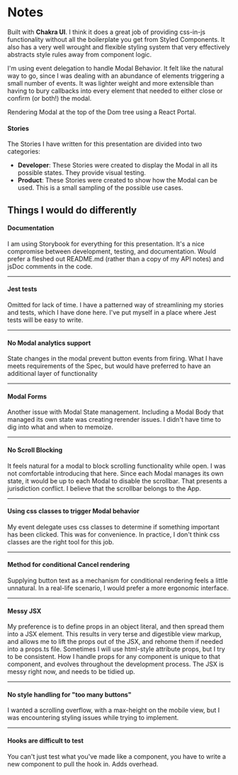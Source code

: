 
<Meta title="Modal/Notes" />

# Notes

Built with **Chakra UI**. I think it does a great job of providing css-in-js functionality without all the boilerplate you get from Styled Components.  It also has a very well wrought and flexible styling system that very effectively abstracts style rules away from component logic.

I'm using event delegation to handle Modal Behavior.  It felt like the natural way to go, since I was dealing with an abundance of elements triggering a small number of events. It was lighter weight and more extensible than having to bury callbacks into every element that needed to either close or confirm (or both!) the modal.

Rendering Modal at the top of the Dom tree using a React Portal.

#### Stories
The Stories I have written for this presentation are divided into two categories:
- **Developer**: These Stories were created to display the Modal in all its possible states.  They provide visual testing.
- **Product**: These Stories were created to show how the Modal can be used.  This is a small sampling of the possible use cases.

## Things I would do differently
#### Documentation
I am using Storybook for everything for this presentation.  It's a nice compromise between development, testing, and documentation. Would prefer a fleshed out README.md (rather than a copy of my API notes) and jsDoc comments in the code.

***

#### Jest tests
Omitted for lack of time.  I have a patterned way of streamlining my stories and tests, which I have done here.  I've put myself in a place where Jest tests will be easy to write.

***

#### No Modal analytics support
State changes in the modal prevent button events from firing.  What I have meets requirements of the Spec, but would have preferred to have an additional layer of functionality

***

#### Modal Forms
Another issue with Modal State management.  Including a Modal Body that managed its own state was creating rerender issues.  I didn't have time to dig into what and when to memoize.

***

#### No Scroll Blocking
It feels natural for a modal to block scrolling functionality while open.  I was not comfortable introducing that here. Since each Modal manages its own state, it would be up to each Modal to disable the scrollbar.  That presents a jurisdiction conflict.  I believe that the scrollbar belongs to the App.

***

#### Using css classes to trigger Modal behavior
My event delegate uses css classes to determine if something important has been clicked. This was for convenience. In practice, I don't think css classes are the right tool for this job.

***

#### Method for conditional Cancel rendering
Supplying button text as a mechanism for conditional rendering feels a little unnatural.  In a real-life scenario, I would prefer a more ergonomic interface.

***

#### Messy JSX
My preference is to define props in an object literal, and then spread them into a JSX element.  This results in very terse and digestible view markup, and allows me to lift the props out of the JSX, and rehome them if needed into a props.ts file.  Sometimes I will use html-style attribute props, but I try to be consistent.  How I handle props for any component is unique to that component, and evolves throughout the development process.  The JSX is messy right now, and needs to be tidied up.

***

#### No style handling for "too many buttons"
I wanted a scrolling overflow, with a max-height on the mobile view, but I was encountering styling issues while trying to implement.

***

#### Hooks are difficult to test
You can't just test what you've made like a component, you have to write a new component to pull the hook in.  Adds overhead.
